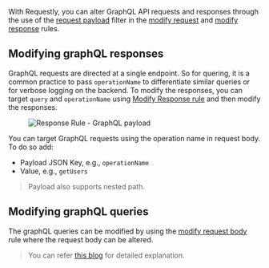With Requestly, you can alter GraphQL API requests and responses through the use of the [request payload](./advance-targeting) filter
in the [modify request](../http-modifications/request-body-rule) and [modify response](../http-modifications/response-rule) rules.

## Modifying graphQL responses

GraphQL requests are directed at a single endpoint. So for quering, it is a common practice to pass `operationName`
to differentiate similar queries or for verbose logging on the backend. To modify the responses, you can target `query` and `operationName` using [Modify Response rule](../http-modifications/response-rule) and then modify the responses.

<figure style={{ width: "75%" }}>
  <img
    alt="Response Rule - GraphQL payload"
    src="/img/docs/graphql-payload.png"
  />
</figure>

You can target GraphQL requests using the operation name in request body. To do so add:
-  Payload JSON Key, e.g., `operationName`
-  Value, e.g., `getUsers`

> Payload also supports nested path.

## Modifying graphQL queries

The graphQL queries can be modified by using the [modify request body](../http-modifications/request-body-rule) rule where the request body can be altered.

> You can refer [this blog](https://requestly.io/blog/mocking-graphql-api-response/) for detailed explanation.
